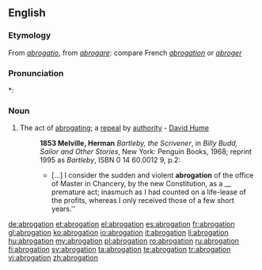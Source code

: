 ==English==

===Etymology===
From {{etyl|la}} ''[[abrogatio]]'', from ''[[abrogare]]'': compare French ''[[abrogation]]'' or ''[[abroger]]''

===Pronunciation===
*:{{rhymes|eɪʃən}}

===Noun===
{{en-noun}}
#The act of [[abrogating]]; a [[repeal]] by [[authority]] - [[w:David Hume|David Hume]]
#:'''1853 Melville, Herman''' ''Bartleby, the Scrivener'', in ''Billy Budd, Sailor and Other Stories'', New York: Penguin Books, 1968; reprint 1995 as ''Bartleby'', ISBN 0 14 60.0012 9, p.2:
#:* [...] I consider the sudden and violent '''abrogation''' of the office of Master in Chancery, by the new Constitution, as a __ premature act; inasmuch as I had counted on a life-lease of the profits, whereas I only received those of a few short years.''

[[de:abrogation]]
[[et:abrogation]]
[[el:abrogation]]
[[es:abrogation]]
[[fr:abrogation]]
[[gl:abrogation]]
[[ko:abrogation]]
[[io:abrogation]]
[[it:abrogation]]
[[li:abrogation]]
[[hu:abrogation]]
[[my:abrogation]]
[[pl:abrogation]]
[[ro:abrogation]]
[[ru:abrogation]]
[[fi:abrogation]]
[[sv:abrogation]]
[[ta:abrogation]]
[[te:abrogation]]
[[tr:abrogation]]
[[vi:abrogation]]
[[zh:abrogation]]